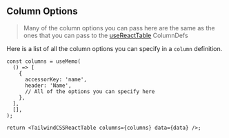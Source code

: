 
<Head>
  <title>Column Options - Material React Table Docs</title>
  <meta
    name="description"
    content="All the column options that can be used in Material React Table"
  />
  <meta
    property="og:title"
    content="Material React Table Column Options API Reference"
  />
  <meta
    property="og:description"
    content="A reference of all the column options that can be used in Material React Table"
  />
</Head>

## Column Options

> Many of the column options you can pass here are the same as the ones that you can pass to the [useReactTable](https://tanstack.com/table/v8/docs/api/core/column-def) ColumnDefs

Here is a list of all the column options you can specify in a `column` definition.

```tsx
const columns = useMemo(
  () => [
    {
      accessorKey: 'name',
      header: 'Name',
      // All of the options you can specify here
    },
  ],
  [],
);

return <TailwindCSSReactTable columns={columns} data={data} />;
```

<ColumnOptionsTable />

<SourceCode />
